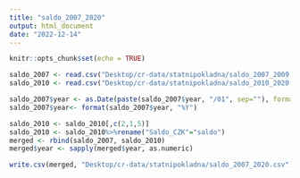 ```yaml
---
title: "saldo_2007_2020"
output: html_document
date: "2022-12-14"
---
```


```r
knitr::opts_chunk$set(echo = TRUE)
```
```r
saldo_2007 <- read.csv("Desktop/cr-data/statnipokladna/saldo_2007_2009.csv", colClasses = c("year"="character"))
saldo_2010 <- read.csv("Desktop/cr-data/statnipokladna/saldo_2010_2020.csv", colClasses = c("year"="character"))
```

```r
saldo_2007$year <- as.Date(paste(saldo_2007$year, "/01", sep=""), format="%Y/%m/%d")
saldo_2007$year<- format(saldo_2007$year, "%Y")
```

```r
saldo_2010 <- saldo_2010[,c(2,1,5)]
saldo_2010 <- saldo_2010%>%rename("Saldo_CZK"="saldo")
merged <- rbind(saldo_2007, saldo_2010)
merged$year <- sapply(merged$year, as.numeric)
```

```r
write.csv(merged, "Desktop/cr-data/statnipokladna/saldo_2007_2020.csv")
```
